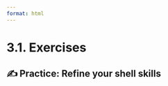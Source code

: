 ```yaml
---
format: html
---
```


<script src='../../src/quiz.js'></script>

# 3.1. Exercises

## ✍️ Practice: Refine your shell skills

<div id='mcq1'></div>
<script>
    generateQuiz(
        'mcq1',
        'Question 1',
        'How do you view the first few lines of a file called <code>notes.txt</code>?',
        {
        '<code>cd notes.txt</code>': '<code>cd</code> is for changing to another directory.',
        '<code>head notes.txt</code>': '',
        '<code>tail notes.txt</code>': 'That would show the last few lines of the file, not the first few.',
        },
        '<code>head notes.txt</code>',
    );
</script>

<div id='mcq2'></div>
<script>
    generateQuiz(
        'mcq2',
        'Question 2',
        'How would you move the file <code>agenda.txt</code> from the parent directory <code>Documents</code> to your current directory <code>meeting-notes</code>?',
        {
        '<code>mv ./agenda.txt ..</code>': 'This command would move a file from the current directory to the parent directory.',
        '<code>mv ../agenda.txt .</code>': '',
        '<code>mv Documents/agenda.txt .</code>': 'This command would move a file from a directory called <code>Documents</code> that is under the current directory. The parent directory is above the current directory.',
        },
        '<code>mv ../agenda.txt .</code>',
    );
</script>

<div id='mcq3'></div>
<script>
    generateQuiz(
        'mcq3',
        'Question 3',
        'Which of the following files would be removed if we type <code>rm not*</code>?',
        {
        '<code>no.txt</code>': 'The file needs to start with <code>not</code>.',
        '<code>notes.txt</code>': '',
        '<code>my-note.txt</code>': 'The file needs to start with <code>not</code>.',
        },
        '<code>notes.txt</code>',
    );
</script>
